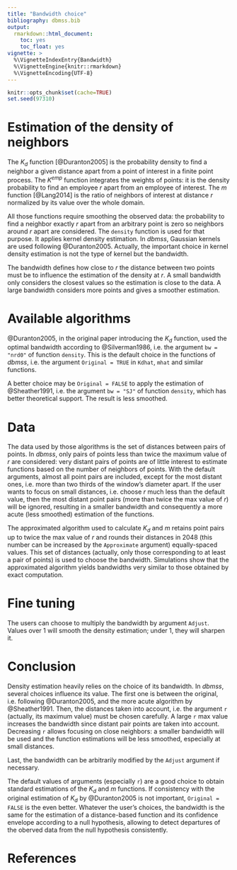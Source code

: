 ```yaml
---
title: "Bandwidth choice"
bibliography: dbmss.bib
output: 
  rmarkdown::html_document:
    toc: yes
    toc_float: yes
vignette: >
  %\VignetteIndexEntry{Bandwidth}
  %\VignetteEngine{knitr::rmarkdown}
  %\VignetteEncoding{UTF-8}
---
```


```r
knitr::opts_chunk$set(cache=TRUE)
set.seed(97310)
```


# Estimation of the density of neighbors

The $K_d$ function [@Duranton2005] is the probability density to find a neighbor a given distance apart from a point of interest in a finite point process.
The $K^{emp}$ function integrates the weights of points: it is the density probability to find an employee $r$ apart from an employee of interest.
The $m$ function [@Lang2014] is the ratio of neighbors of interest at distance $r$ normalized by its value over the whole domain.

All those functions require smoothing the observed data: the probability to find a neighbor exactly $r$ apart from an arbitrary point is zero so neighbors around $r$ apart are considered.
The `density` function is used for that purpose.
It applies kernel density estimation.
In $dbmss$, Gaussian kernels are used following @Duranton2005.
Actually, the important choice in kernel density estimation is not the type of kernel but the bandwidth.

The bandwidth defines how close to $r$ the distance between two points must be to influence the estimation of the density at $r$.
A small bandwidth only considers the closest values so the estimation is close to the data.
A large bandwidth considers more points and gives a smoother estimation.


# Available algorithms

@Duranton2005, in the original paper introducing the $K_d$ function, used the optimal bandwidth according to @Silverman1986, i.e. the argument `bw = "nrd0"` of function `density`.
This is the default choice in the functions of $dbmss$, i.e. the argument `Original = TRUE` in `Kdhat`, `mhat` and similar functions.

A better choice may be `Original = FALSE` to apply the estimation of @Sheather1991, i.e. the argument `bw = "SJ"` of function `density`, which has better theoretical support.
The result is less smoothed.


# Data

The data used by those algorithms is the set of distances between pairs of points.
In $dbmss$, only pairs of points less than twice the maximum value of $r$ are considered: very distant pairs of points are of little interest to estimate functions based on the number of neighbors of points.
With the default arguments, almost all point pairs are included, except for the most distant ones, i.e. more than two thirds of the window's diameter apart.
If the user wants to focus on small distances, i.e. choose $r$ much less than the default value, then the most distant point pairs (more than twice the max value of $r$) will be ignored, resulting in a smaller bandwidth and consequently a more acute (less smoothed) estimation of the functions.

The approximated algorithm used to calculate $K_d$ and $m$ retains point pairs up to twice the max value of $r$ and rounds their distances in 2048 (this number can be increased by the `Approximate` argument) equally-spaced values.
This set of distances (actually, only those corresponding to at least a pair of points) is used to choose the bandwidth.
Simulations show that the approximated algorithm yields bandwidths very similar to those obtained by exact computation.

# Fine tuning

The users can choose to multiply the bandwidth by argument `Adjust`.
Values over 1 will smooth the density estimation; under 1, they will sharpen it.


# Conclusion

Density estimation heavily relies on the choice of its bandwidth.
In $dbmss$, several choices influence its value.
The first one is between the original, i.e. following @Duranton2005, and the more acute algorithm by @Sheather1991.
Then, the distances taken into account, i.e. the argument `r` (actually, its maximum value) must be chosen carefully.
A large `r` max value increases the bandwidth since distant pair points are taken into account.
Decreasing `r` allows focusing on close neighbors: a smaller bandwidth will be used and the function estimations will be less smoothed, especially at small distances.

Last, the bandwidth can be arbitrarily modified by the `Adjust` argument if necessary.

The default values of arguments (especially `r`) are a good choice to obtain standard estimations of the $K_d$ and $m$ functions.
If consistency with the original estimation of $K_d$ by @Duranton2005 is not important, `Original = FALSE` is the even better.
Whatever the user's choices, the bandwidth is the same for the estimation of a distance-based function and its confidence envelope according to a null hypothesis, allowing to detect departures of the oberved data from the null hypothesis consistently.


# References
